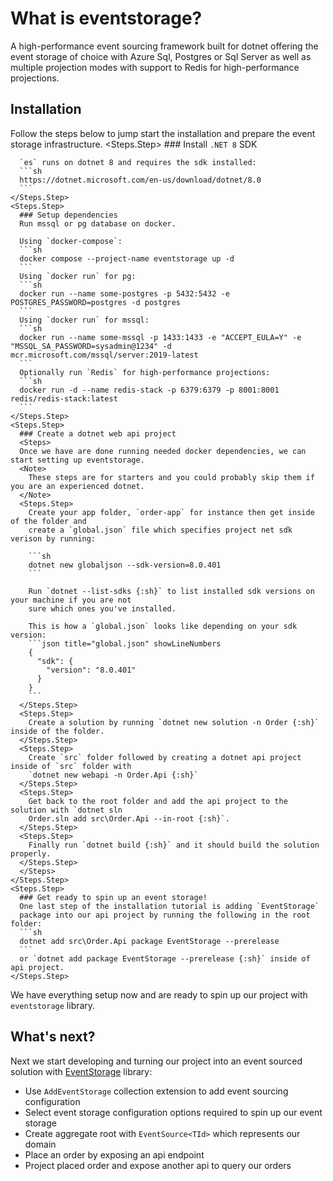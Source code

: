
# What is eventstorage?

A high-performance event sourcing framework built for dotnet offering the event storage of choice
with Azure Sql, Postgres or Sql Server as well as multiple projection modes with support
to Redis for high-performance projections.


## Installation

Follow the steps below to jump start the installation and prepare the event storage infrastructure.
  <Steps>
    <Steps.Step>
      ### Install `.NET 8` SDK
      
      `es` runs on dotnet 8 and requires the sdk installed:
      ```sh
      https://dotnet.microsoft.com/en-us/download/dotnet/8.0
      ```
    </Steps.Step>
    <Steps.Step>
      ### Setup dependencies
      Run mssql or pg database on docker.

      Using `docker-compose`: 
      ```sh
      docker compose --project-name eventstorage up -d
      ```
      Using `docker run` for pg:
      ```sh
      docker run --name some-postgres -p 5432:5432 -e POSTGRES_PASSWORD=postgres -d postgres
      ```
      Using `docker run` for mssql:
      ```sh
      docker run --name some-mssql -p 1433:1433 -e "ACCEPT_EULA=Y" -e "MSSQL_SA_PASSWORD=sysadmin@1234" -d mcr.microsoft.com/mssql/server:2019-latest
      ```
      Optionally run `Redis` for high-performance projections:
      ```sh
      docker run -d --name redis-stack -p 6379:6379 -p 8001:8001 redis/redis-stack:latest
      ```
    </Steps.Step>
    <Steps.Step>
      ### Create a dotnet web api project
      <Steps>
      Once we have are done running needed docker dependencies, we can start setting up eventstorage.
      <Note>
        These steps are for starters and you could probably skip them if you are an experienced dotnet.
      </Note>
      <Steps.Step>
        Create your app folder, `order-app` for instance then get inside of the folder and
        create a `global.json` file which specifies project net sdk verison by running: 
        
        ```sh
        dotnet new globaljson --sdk-version=8.0.401
        ```

        Run `dotnet --list-sdks {:sh}` to list installed sdk versions on your machine if you are not
        sure which ones you've installed.
        
        This is how a `global.json` looks like depending on your sdk version:
        ```json title="global.json" showLineNumbers
        {
          "sdk": {
            "version": "8.0.401"
          }
        }
        ```
      </Steps.Step>
      <Steps.Step>
        Create a solution by running `dotnet new solution -n Order {:sh}` inside of the folder.
      </Steps.Step>
      <Steps.Step>
        Create `src` folder followed by creating a dotnet api project inside of `src` folder with
        `dotnet new webapi -n Order.Api {:sh}`
      </Steps.Step>
      <Steps.Step>
        Get back to the root folder and add the api project to the solution with `dotnet sln
        Order.sln add src\Order.Api --in-root {:sh}`.
      </Steps.Step>
      <Steps.Step>
        Finally run `dotnet build {:sh}` and it should build the solution properly.
      </Steps.Step>
      </Steps>
    </Steps.Step>
    <Steps.Step>
      ### Get ready to spin up an event storage!
      One last step of the installation tutorial is adding `EventStorage`
      package into our api project by running the following in the root folder:
      ```sh
      dotnet add src\Order.Api package EventStorage --prerelease
      ```
      or `dotnet add package EventStorage --prerelease {:sh}` inside of api project.
    </Steps.Step>
  </Steps>
    

We have everything setup now and are ready to spin up our project with `eventstorage` library.

## What's next?

Next we start developing and turning our project into an event sourced solution
with [EventStorage](https://www.nuget.org/packages/eventstorage/readme.md) library:
- Use `AddEventStorage` collection extension to add event sourcing configuration
- Select event storage configuration options required to spin up our event storage
- Create aggregate root with `EventSource<TId>` which represents our domain
- Place an order by exposing an api endpoint
- Project placed order and expose another api to query our orders

